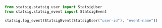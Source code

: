 ```python
from statsig.statsig_user import StatsigUser
from statsig.statsig_event import StatsigEvent

statsig.log_event(StatsigEvent(StatsigUser("user-id"), "event-name"))
```
